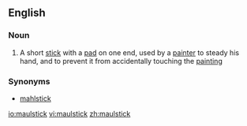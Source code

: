 ==English==

===Noun===
{{wikipedia}}
{{en-noun}}

#{{art}} A short [[stick]] with a [[pad]] on one end, used by a [[painter]] to steady his hand, and to prevent it from accidentally touching the [[painting]]

===Synonyms===
*[[mahlstick]]

[[io:maulstick]]
[[vi:maulstick]]
[[zh:maulstick]]